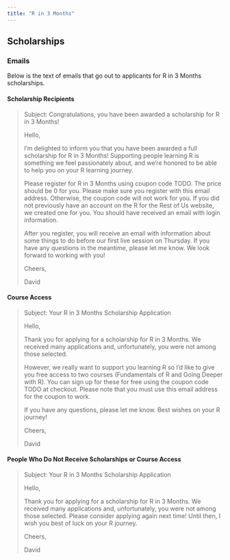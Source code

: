 ```yaml
---
title: "R in 3 Months"
---
```


## Scholarships

### Emails

Below is the text of emails that go out to applicants for R in 3 Months scholarships.

#### Scholarship Recipients

> Subject: Congratulations, you have been awarded a scholarship for R in 3 Months!
>
> Hello,
> 
> I'm delighted to inform you that you have been awarded a full scholarship for R in 3 Months! Supporting people learning R is something we feel passionately about, and we're honored to be able to help you on your R learning journey.
> 
> Please register for R in 3 Months using coupon code TODO. The price should be 0 for you. Please make sure you register with this email address. Otherwise, the coupon code will not work for you. If you did not previously have an account on the R for the Rest of Us website, we created one for you. You should have received an email with login information. 
>
> After you register, you will receive an email with information about some things to do before our first live session on Thursday. If you have any questions in the meantime, please let me know. We look forward to working with you!
> 
> Cheers,
> 
> David

#### Course Access

> Subject: Your R in 3 Months Scholarship Application
>
> Hello,
> 
> Thank you for applying for a scholarship for R in 3 Months. We received many applications and, unfortunately, you were not among those selected. 
> 
> However, we really want to support you learning R so I'd like to give you free access to two courses (Fundamentals of R and Going Deeper with R). You can sign up for these for free using the coupon code TODO at checkout. Please note that you must use this email address for the coupon to work. 
> 
> If you have any questions, please let me know. Best wishes on your R journey!
> 
> Cheers,
> 
> David

#### People Who Do Not Receive Scholarships or Course Access

> Subject: Your R in 3 Months Scholarship Application
>
> Hello,
> 
> Thank you for applying for a scholarship for R in 3 Months. We received many applications and, unfortunately, you were not among those selected. Please consider applying again next time! Until then, I wish you best of luck on your R journey.
> 
> Cheers,
> 
> David